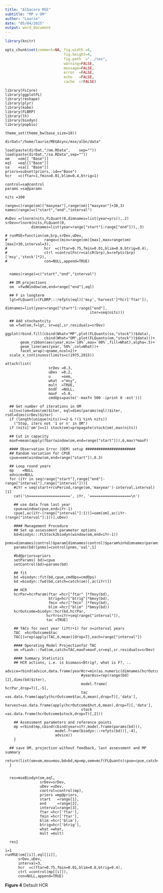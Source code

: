 ```yaml
---
title: "Albacore MSE"
subtitle: "MP v OM"
author: "Laurie"
date: "05/04/2015"
output: word_document
---
```


```r
library(knitr)

opts_chunk$set(comment=NA, fig.width =6, 
                           fig.height=4,
                           fig.path  ="../tex",
                           warning=FALSE, 
                           message=FALSE, 
                           error  =FALSE, 
                           echo   =FALSE,
                           cache  =!FALSE)
```

```rinit
library(FLCore)
library(ggplotFL)
library(reshape)
library(plyr)
library(kobe)
library(FLBRP)
library(lh)
library(biodyn)
library(popbio)

theme_set(theme_bw(base_size=10))

dirDat="/home/laurie/MEGAsync/mse/albn/data"

load(paste(dirDat,"/om.RData",    sep=""))
load(paste(dirDat,"/sa.RData",sep=""))
om    =om[[ "Base"]]
eql   =eql[["Base"]]
sa    =sa[[ "Base"]]
priors=subset(priors,.id=="Base")
hcr   =c(ftar=1,fmin=0.01,blim=0.4,btrig=1)

control=sa@control
params =sa@params

nits =100

range=c(range(om)["maxyear"],range(om)["maxyear"]+30,3)
names(range)=c("start","end","interval")  

#uDev =rlnorm(nits,FLQuant(0,dimnames=list(year=yrs)),.2)
srDev=rlnorm(nits,FLQuant(0,
            dimnames=list(year=range["start"]:range["end"])),.3)

# runMSE=function(om,brp,srDev,uDev,
#                 range=c(min=range(om)[max],max=range(om)[max]+30,interval=3),
#                 hcr  =c(ftar=0.75,fmin=0.01,blim=0.8,btrig=0.4),
#                 ctrl =controlFn(r=calcR(brp),k=refpts(brp)['msy','stock']*2),
#                 con=NULL,append=TRUE)


  names(range)=c("start","end","interval")  
  
  ## OM projections
  om  =fwdWindow(om,end=range["end"],eql)
  
  ## F in longterm
  lgt=FLQuant(c(FLBRP:::refpts(eql)['msy','harvest']*hcr['ftar']),
                         dimnames=list(year=range["start"]:range["end"],
                                       iter=seq(nits)))
  
  ## Add stochastcity
  om =fwd(om,f=lgt, sr=eql,sr.residuals=srDev)

ggplot(rbind.fill(cbind(What="MP",plot(FLQuants(sa,"stock"))$data),
                  cbind(What="OM",plot(FLQuants(om,"stock"))$data)))+
       geom_ribbon(aes(year,min=`10%`,max=`90%`,fill=What),alpha=.5)+
       geom_line(aes(year,`50%`,col=What))+
       facet_wrap(~qname,ncol=2)+
  scale_x_continuous(limits=c(1975,2015))
  
attach(list(
                    srDev =0.3,
                    uDev  =0.2,
                    u     =oem,
                    what  ="msy",
                    mult  =TRUE,
                    bndF  =NULL,
                    maxF  =5.0,     
                    cmdOps=paste('-maxfn 500 -iprint 0 -est')))
 
  ## Get number of iterations in OM
  nits=c(om=dims(om)$iter, eql=dims(params(eql))$iter, rsdl=dims(srDev)$iter)
  if (length(unique(nits))>=2 & !(1 %in% nits)) 
    ("Stop, iters not '1 or n' in OM")
  if (nits['om']==1) stock(om)=propagate(stock(om),max(nits))

  ## Cut in capacity
  maxF=mean(apply(fbar(window(om,end=range["start"])),6,max)*maxF)
   
  #### Observation Error (OEM) setup #######################
  ## Random variation for CPUE  
  cpue=oem(window(om,end=range["start"]),0.3)
  
  ## Loop round years
  mp    =NULL
  advice=NULL
  for (iYr in seq(range["start"],range["end"]-range["interval"],range["interval"])){
    #iYr = seq(start+rcvPeriod,range(om,'maxyear')-interval,interval)[1]
    cat('\n===================', iYr, '===================\n')
    
    ## use data from last year
    cpue=window(cpue,end=iYr-1)
    cpue[,ac(iYr-(range["interval"]:1))]=oem(om[,ac(iYr-(range["interval"]:1))],uDev)
    
    #### Management Procedure
    ## Set up assessment parameter options
    bd=biodyn:::FLStock2biodyn(window(om,end=iYr-1))
    pnms=dimnames(control)$param[dimnames(control)$param%in%dimnames(params(bd))$params]
    params(bd)[pnms]=control[pnms,'val',1]
    
    #bd@priors=priors
    setParams( bd)=cpue 
    setControl(bd)=params(bd)
    
    ## fit
    bd =biodyn::fit(bd,cpue,cmdOps=cmdOps)
    bd =biodyn::fwd(bd,catch=catch(om)[,ac(iYr)])
        
    ## HCR
    hcrPar=hcrParam(ftar =hcr["ftar" ]*fmsy(bd),
                    btrig=hcr["btrig"]*bmsy(bd),
                    fmin =hcr["fmin" ]*fmsy(bd), 
                    blim =hcr["blim" ]*bmsy(bd))
    hcrOutcome=biodyn::hcr(bd,hcrPar,
                   hcrYrs=iYr+seq(range["interval"]),
                   tac =TRUE)
            
    ## TACs for next year (iYtr+1) for n=interval years
    TAC  =hcrOutcome$tac
    TAC[]=rep(apply(TAC,6,mean)[drop=T],each=range["interval"])
    
    #### Operating Model Projectionfor TAC
    om =FLash:::fwd(om,catch=TAC,maxF=maxF,sr=eql,sr.residuals=srDev)  

    #### Summary Statistics
    ## HCR actions, i.e. is biomass<Btrig?, what is F?, ..
    advice=rbind(advice,data.frame(yearHcr=min(as.numeric(dimnames(hcrOutcome$hvt)$year)),
                                   #yearAss=rep(range(bd)[2],dims(bd)$iter),
                                   model.frame(           hcrPar,drop=T)[,-5],
                                   tac    =as.data.frame(apply(hcrOutcome$tac,6,mean),drop=T)[,'data'],
                                   harvest=as.data.frame(apply(hcrOutcome$hvt,6,mean),drop=T)[,'data'],
                                   stock  =as.data.frame(hcrOutcome$stock,drop=T)[,2]))
    
    ## Assessment parameters and reference points
    mp =rbind(mp,cbind(cbind(year=iYr,model.frame(params(bd))),
                       model.frame(biodyn:::refpts(bd))[,-4],
                       advice))
    }
  
  ## save OM, projection without feedback, last assessment and MP summary
  return(list(om=om,mou=mou,bd=bd,mp=mp,oem=mcf(FLQuants(cpue=cpue,catch=catch(om)))))
  }

  
  res=mseBiodyn(om,eql,
                srDev=srDev,
                uDev =uDev,
                control=control(mp),
                priors =mp@priors,
                start   =range[1],
                end     =range[2],
                interval=range[3],
                ftar =hcr['ftar'],
                fmin =hcr['ftar'],
                blim =hcr['blim'],
                btrig=hcr['btrig'],
                what =what,
                mult =mult)
    
  res}  

i=1
runMSE(om[[i]],eql[[i]],
      srDev,uDev,
      interval=3,
      hcr  =c(ftar=0.75,fmin=0.01,blim=0.8,btrig=0.4),
      ctrl =control(mp[[i]]),
      con=NULL,append=TRUE)
```

**Figure 4** Default HCR
